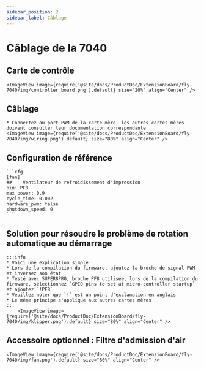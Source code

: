 ```yaml
---
sidebar_position: 2
sidebar_label: Câblage
---
```





# Câblage de la 7040

## Carte de contrôle

    <ImageView image={require('@site/docs/ProductDoc/ExtensionBoard/fly-7040/img/controller_board.png').default} size="20%" align="Center" />


## Câblage

    * Connectez au port PWM de la carte mère, les autres cartes mères doivent consulter leur documentation correspondante
    <ImageView image={require('@site/docs/ProductDoc/ExtensionBoard/fly-7040/img/wiring.png').default} size="80%" align="Center" />

## Configuration de référence

    ```cfg
    [fan]
    ##    Ventilateur de refroidissement d'impression
    pin: PF8
    max_power: 0.9
    cycle_time: 0.002
    hardware_pwm: false
    shutdown_speed: 0
    ```

## Solution pour résoudre le problème de rotation automatique au démarrage

    :::info
    * Voici une explication simple
    * Lors de la compilation du firmware, ajoutez la broche de signal PWM et inversez son état
    * Testé avec SUPER8PRO, broche PF8 utilisée, lors de la compilation du firmware, sélectionnez `GPIO pins to set at micro-controller startup` et ajoutez `!PF8`
    * Veuillez noter que `!` est un point d'exclamation en anglais
    * Le même principe s'applique aux autres cartes mères
    :::
        <ImageView image={require('@site/docs/ProductDoc/ExtensionBoard/fly-7040/img/klipper.png').default} size="80%" align="Center" />


## Accessoire optionnel : Filtre d'admission d'air

    <ImageView image={require('@site/docs/ProductDoc/ExtensionBoard/fly-7040/img/fan.png').default} size="80%" align="Center" />